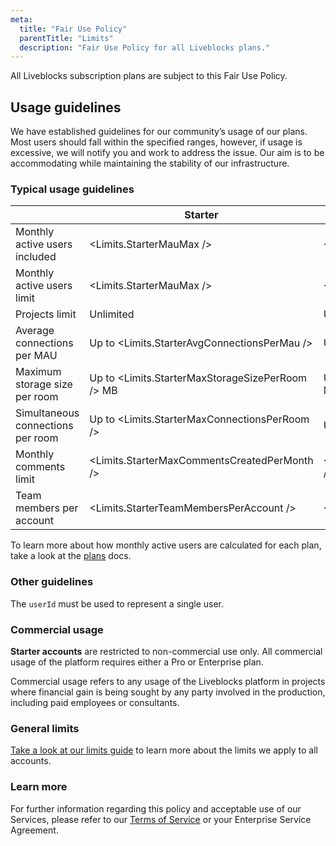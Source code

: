 ```yaml
---
meta:
  title: "Fair Use Policy"
  parentTitle: "Limits"
  description: "Fair Use Policy for all Liveblocks plans."
---
```


All Liveblocks subscription plans are subject to this Fair Use Policy.

## Usage guidelines

We have established guidelines for our community’s usage of our plans. Most
users should fall within the specified ranges, however, if usage is excessive,
we will notify you and work to address the issue. Our aim is to be accommodating
while maintaining the stability of our infrastructure.

### Typical usage guidelines

|                                      | Starter                                       | Pro                                          | Enterprise |
| ------------------------------------ | --------------------------------------------- | -------------------------------------------- | ---------- |
| Monthly active users included        | <Limits.StarterMauMax />                         | <Limits.ProMauIncluded />                    | Custom     |
| Monthly active users limit           | <Limits.StarterMauMax />                         | <Limits.ProMauMax />                         | Unlimited  |
| Projects limit                       | Unlimited                                     | Unlimited                                    | Unlimited  |
| Average connections per MAU          | Up to <Limits.StarterAvgConnectionsPerMau />     | Up to <Limits.ProAvgConnectionsPerMau />     | Custom     |
| Maximum storage size per room        | Up to <Limits.StarterMaxStorageSizePerRoom /> MB | Up to <Limits.ProMaxStorageSizePerRoom /> MB | Custom     |
| Simultaneous connections per room    | Up to <Limits.StarterMaxConnectionsPerRoom />    | Up to <Limits.ProMaxConnectionsPerRoom />    | Custom     |
| Monthly comments limit               | <Limits.StarterMaxCommentsCreatedPerMonth />     | <Limits.StarterMaxCommentsCreatedPerMonth />    | Custom     |
| Team members per account             | <Limits.StarterTeamMembersPerAccount />          | <Limits.ProTeamMembersPerAccount />          | Custom     |

To learn more about how monthly active users are calculated for each plan, take
a look at the [plans](/docs/platform/plans) docs.

### Other guidelines

The `userId` must be used to represent a single user.

### Commercial usage

**Starter accounts** are restricted to non-commercial use only. All commercial
usage of the platform requires either a Pro or Enterprise plan.

Commercial usage refers to any usage of the Liveblocks platform in projects
where financial gain is being sought by any party involved in the production,
including paid employees or consultants.

### General limits

[Take a look at our limits guide](/docs/platform/limits) to learn more about the
limits we apply to all accounts.

### Learn more

For further information regarding this policy and acceptable use of our
Services, please refer to our [Terms of Service](/terms) or your Enterprise
Service Agreement.
